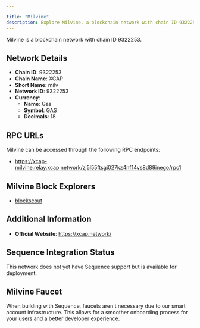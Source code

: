 ```yaml
---

title: "Milvine"
description: Explore Milvine, a blockchain network with chain ID 9322253. Learn about its native currency, Gas, and how to interact with the network.
---
```




Milvine is a blockchain network with chain ID 9322253.

## Network Details

- **Chain ID**: 9322253
- **Chain Name**: XCAP
- **Short Name**: milv
- **Network ID**: 9322253
- **Currency**: 
  - **Name**: Gas
  - **Symbol**: GAS
  - **Decimals**: 18

## RPC URLs

Milvine can be accessed through the following RPC endpoints:

- https://xcap-milvine.relay.xcap.network/zj5l55ftsgi027kz4nf14vs8d89inego/rpc1

## Milvine Block Explorers

- [blockscout](https://xcap-milvine.explorer.xcap.network)

## Additional Information

- **Official Website**: https://xcap.network/

## Sequence Integration Status

This network does not yet have Sequence support but is available for deployment.

## Milvine Faucet

When building with Sequence, faucets aren't necessary due to our smart account infrastructure. This allows for a smoother onboarding process for your users and a better developer experience.

